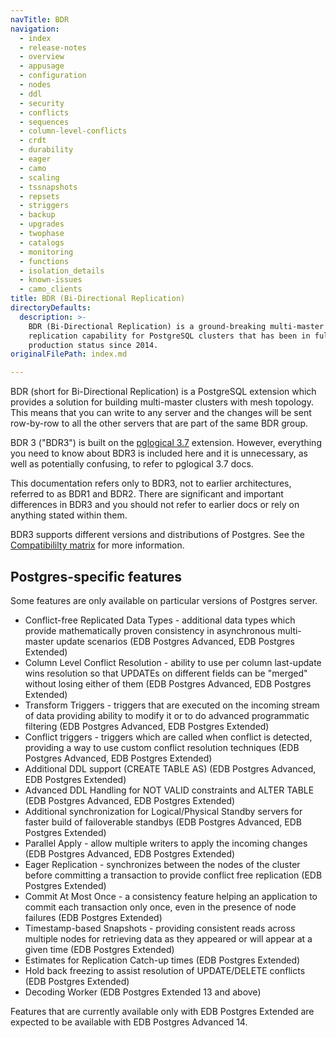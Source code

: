 ```yaml
---
navTitle: BDR
navigation:
  - index
  - release-notes
  - overview
  - appusage
  - configuration
  - nodes
  - ddl
  - security
  - conflicts
  - sequences
  - column-level-conflicts
  - crdt
  - durability
  - eager
  - camo
  - scaling
  - tssnapshots
  - repsets
  - striggers
  - backup
  - upgrades
  - twophase
  - catalogs
  - monitoring
  - functions
  - isolation_details
  - known-issues
  - camo_clients
title: BDR (Bi-Directional Replication)
directoryDefaults:
  description: >-
    BDR (Bi-Directional Replication) is a ground-breaking multi-master
    replication capability for PostgreSQL clusters that has been in full
    production status since 2014.
originalFilePath: index.md

---
```


BDR (short for Bi-Directional Replication) is a PostgreSQL extension which
provides a solution for building multi-master clusters with mesh topology.
This means that you can write to any server and the changes will be
sent row-by-row to all the other servers that are part of the same BDR group.

BDR 3 ("BDR3") is built on the [pglogical 3.7](../pglogical/)
extension. However, everything you need to
know about BDR3 is included here and it is unnecessary, as well as potentially
confusing, to refer to pglogical 3.7 docs.

This documentation refers only to BDR3, not to earlier architectures, referred
to as BDR1 and BDR2. There are significant and important differences in BDR3
and you should not refer to earlier docs or rely on anything stated within
them.

BDR3 supports different versions and distributions of Postgres. See the [Compatibililty matrix](/pgd/3.7/#compatibility-matrix) for more information.


## Postgres-specific features

Some features are only available on particular versions of Postgres server.

-   Conflict-free Replicated Data Types - additional data types which provide
    mathematically proven consistency in asynchronous multi-master update
    scenarios
    (EDB Postgres Advanced, EDB Postgres Extended)
-   Column Level Conflict Resolution - ability to use per column last-update
    wins resolution so that UPDATEs on different fields can be "merged" without
    losing either of them
    (EDB Postgres Advanced, EDB Postgres Extended)
-   Transform Triggers - triggers that are executed on the incoming stream of
    data providing ability to modify it or to do advanced programmatic filtering
    (EDB Postgres Advanced, EDB Postgres Extended)
-   Conflict triggers - triggers which are called when conflict is detected,
    providing a way to use custom conflict resolution techniques
    (EDB Postgres Advanced, EDB Postgres Extended)
-   Additional DDL support (CREATE TABLE AS)
    (EDB Postgres Advanced, EDB Postgres Extended)
-   Advanced DDL Handling for NOT VALID constraints and ALTER TABLE
    (EDB Postgres Advanced, EDB Postgres Extended)
-   Additional synchronization for Logical/Physical Standby servers for faster
    build of failoverable standbys
    (EDB Postgres Advanced, EDB Postgres Extended)
-   Parallel Apply - allow multiple writers to apply the incoming changes
    (EDB Postgres Advanced, EDB Postgres Extended)
-   Eager Replication - synchronizes between the nodes of the cluster before
    committing a transaction to provide conflict free replication
    (EDB Postgres Extended)
-   Commit At Most Once - a consistency feature helping
    an application to commit each transaction only once, even in the
    presence of node failures
    (EDB Postgres Extended)
-   Timestamp-based Snapshots - providing consistent reads across multiple
    nodes for retrieving data as they appeared or will appear at a given time
    (EDB Postgres Extended)
-   Estimates for Replication Catch-up times
    (EDB Postgres Extended)
-   Hold back freezing to assist resolution of UPDATE/DELETE conflicts
    (EDB Postgres Extended)
-   Decoding Worker
    (EDB Postgres Extended 13 and above)

Features that are currently available only with EDB Postgres Extended are
expected to be available with EDB Postgres Advanced 14.
